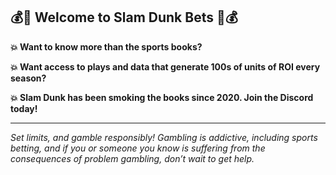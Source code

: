 ## **💰🏀 Welcome to Slam Dunk Bets 🏀💰**

**💥 Want to know more than the sports books?**

**💥 Want access to plays and data that generate 100s of units of ROI every season?**

**💥 Slam Dunk has been smoking the books since 2020. Join the Discord today!**

------------------------------------------------------------------------

*Set limits, and gamble responsibly! Gambling is addictive, including sports betting, and if you or someone you know is suffering from the consequences of problem gambling, don't wait to get help.*
